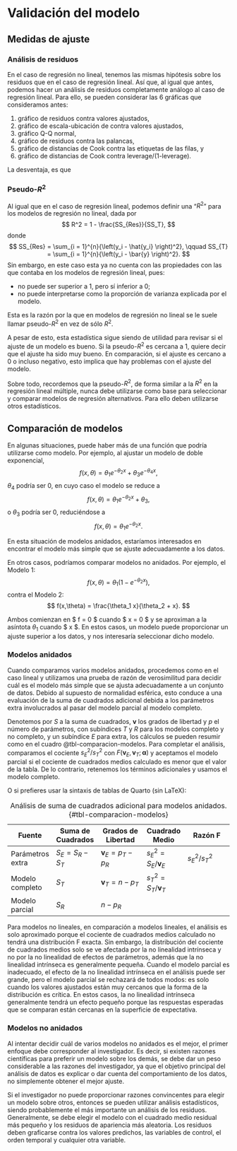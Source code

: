 # Validación del modelo

## Medidas de ajuste

### Análisis de residuos

En el caso de regresión no lineal, tenemos las mismas hipótesis sobre los residuos que en el caso de regresión lineal. Así que, al igual que antes, podemos hacer un análisis de residuos completamente análogo al caso de regresión lineal. Para ello, se pueden considerar las 6 gráficas que consideramos antes:

1. gráfico de residuos contra valores ajustados,
2. gráfico de escala-ubicación de contra valores ajustados,
3. gráfico Q-Q normal,
4. gráfico de residuos contra las palancas,
5. gráfico de distancias de Cook contra las etiquetas de las filas, y
6. gráfico de distancias de Cook contra leverage/(1-leverage).

La desventaja, es que

### Pseudo-$R^2$

Al igual que en el caso de regresión lineal, podemos definir una "$R^2$" para los modelos de regresión no lineal, dada por
$$
    R^2 = 1 - \frac{SS_{Res}}{SS_T},
$$
donde
$$
    SS_{Res} = \sum_{i = 1}^{n}{\left(y_i - \hat{y_i} \right)^2}, \qquad SS_{T} = \sum_{i = 1}^{n}{\left(y_i - \bar{y} \right)^2}.
$$
Sin embargo, en este caso esta ya no cuenta con las propiedades con las que contaba en los modelos de regresión lineal, pues:

* no puede ser superior a 1, pero sí inferior a 0;
* no puede interpretarse como la proporción de varianza explicada por el modelo.

Esta es la razón por la que en modelos de regresión no lineal se le suele llamar pseudo-$R^2$ en vez de sólo $R^2$.

A pesar de esto, esta estadística sigue siendo de utilidad para revisar si el ajuste de un modelo es bueno. Si la pseudo-$R^2$ es cercana a 1, quiere decir que el ajuste ha sido muy bueno. En comparación, si el ajuste es cercano a 0 o incluso negativo, esto implica que hay problemas con el ajuste del modelo.

Sobre todo, recordemos que la pseudo-$R^2$, de forma similar a la $R^2$ en la regresión lineal múltiple, nunca debe utilizarse como base para seleccionar y comparar modelos de regresión alternativos. Para ello deben utilizarse otros estadísticos.

## Comparación de modelos

En algunas situaciones, puede haber más de una función que podría utilizarse como modelo. Por ejemplo, al ajustar un modelo de doble exponencial,
$$
    f(x,\theta) = \theta_1 e^{-\theta_2 x} + \theta_3 e^{-\theta_4 x},
$$
$\theta_4$ podría ser 0, en cuyo caso el modelo se reduce a
$$
    f(x,\theta) = \theta_1 e^{-\theta_2 x} + \theta_3,
$$
o $\theta_3$ podría ser 0, reduciéndose a
$$
    f(x,\theta) = \theta_1 e^{-\theta_2 x}.
$$

En esta situación de modelos anidados, estaríamos interesados en encontrar el modelo más simple que se ajuste adecuadamente a los datos.

En otros casos, podríamos comparar modelos no anidados. Por ejemplo, el Modelo 1:
$$
    f(x,\theta) = \theta_1 (1 - e^{-\theta_2 x}),
$$
contra el Modelo 2:
$$
    f(x,\theta) = \frac{\theta_1 x}{\theta_2 + x}.
$$

Ambos comienzan en $ f = 0 $ cuando $ x = 0 $ y se aproximan a la asíntota $\theta_1$ cuando $ x \to \infty $. En estos casos, un modelo puede proporcionar un ajuste superior a los datos, y nos interesaría seleccionar dicho modelo.

### Modelos anidados

Cuando comparamos varios modelos anidados, procedemos como en el caso lineal y utilizamos una prueba de razón de verosimilitud para decidir cuál es el modelo más simple que se ajusta adecuadamente a un conjunto de datos. Debido al supuesto de normalidad esférica, esto conduce a una evaluación de la suma de cuadrados adicional debida a los parámetros extra involucrados al pasar del modelo parcial al modelo completo.

Denotemos por $S$ a la suma de cuadrados, $\mathbf{v}$ los grados de libertad y $p$ el número de parámetros, con subíndices $T$ y $R$ para los modelos completo y no completo, y un subíndice $E$ para extra, los cálculos se pueden resumir como en el cuadro @tbl-comparacion-modelos. Para completar el análisis, comparamos el cociente $s_{E}^{2}/s_{T}^{2}$ con $F(\mathbf{v}_{E},\mathbf{v}_{T};\mathbf{\alpha})$ y aceptamos el modelo parcial si el cociente de cuadrados medios calculado es menor que el valor de la tabla. De lo contrario, retenemos los términos adicionales y usamos el modelo completo.


O si prefieres usar la sintaxis de tablas de Quarto (sin LaTeX):

| Fuente           | Suma de Cuadrados | Grados de Libertad | Cuadrado Medio | Razón F            |
|------------------|-------------------|--------------------|----------------|--------------------|
| Parámetros extra | $S_{E} = S_{R}-S_{T}$ | $\mathbf{v}_{E}=p_{T}-p_{R}$ | $s_{E}^{2}=S_{E}/\mathbf{v}_{E}$ | $s_{E}^{2}/s_{T}^{2}$ |
| Modelo completo  | $S_{T}$           | $\mathbf{v}_{T}=n-p_{T}$ | $s_{T}^{2}=S_{T}/\mathbf{v}_{T}$ |                    |
| Modelo parcial   | $S_{R}$           | $n-p_{R}$          |                |                    |

: Análisis de suma de cuadrados adicional para modelos anidados. {#tbl-comparacion-modelos}

Para modelos no lineales, en comparación a modelos lineales, el análisis es solo aproximado porque el cociente de cuadrados medios calculado no tendrá una distribución F exacta. Sin embargo, la distribución del cociente de cuadrados medios solo se ve afectada por la no linealidad intrínseca y no por la no linealidad de efectos de parámetros, además que la no linealidad intrínseca es generalmente pequeña. Cuando el modelo parcial es inadecuado, el efecto de la no linealidad intrínseca en el análisis puede ser grande, pero el modelo parcial se rechazará de todos modos: es solo cuando los valores ajustados están muy cercanos que la forma de la distribución es crítica. En estos casos, la no linealidad intrínseca generalmente tendrá un efecto pequeño porque las respuestas esperadas que se comparan están cercanas en la superficie de expectativa.

### Modelos no anidados

Al intentar decidir cuál de varios modelos no anidados es el mejor, el primer enfoque debe corresponder al investigador. Es decir, si existen razones científicas para preferir un modelo sobre los demás, se debe dar un peso considerable a las razones del investigador, ya que el objetivo principal del análisis de datos es explicar o dar cuenta del comportamiento de los datos, no simplemente obtener el mejor ajuste.

Si el investigador no puede proporcionar razones convincentes para elegir un modelo sobre otros, entonces se pueden utilizar análisis estadísticos, siendo probablemente el más importante un análisis de los residuos. Generalmente, se debe elegir el modelo con el cuadrado medio residual más pequeño y los residuos de apariencia más aleatoria. Los residuos deben graficarse contra los valores predichos, las variables de control, el orden temporal y cualquier otra variable.